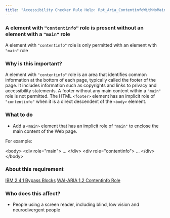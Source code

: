 ```yaml
---
title: "Accessibility Checker Rule Help: Rpt_Aria_ContentinfoWithNoMain_Implicit"
---
```


<div className="toolHelp">
<Row>
<Column colLg={16} colMd={8} colSm={4} className="toolHead">

### A element with `"contentinfo"` role is present without an element with a `"main"` role

<div id="locLevel"></div>

A element with `"contentinfo"` role is only permitted with an element with `"main"` role

</Column>
</Row>
<Row>
<Column colLg={11} colMd={5} colSm={4} className="toolMain">

### Why is this important?

A element with `"contentinfo"` role is an area that identifies common information at the bottom of each page, typically called the footer of the page. It includes information such as copyrights and links to privacy and accessibility statements. A footer without any main content within a `"main"` role is not permitted. The HTML `<footer>` element has an implicit role of `"contentinfo"` when it is a direct descendent of the `<body>` element.

<div id="locSnippet"></div>

### What to do

* Add a `<main>` element that has an implicit role of `"main"` to enclose the main content of the Web page.


For example:

<CodeSnippet type="multi" light={true}>&lt;body&gt;
    &lt;div role="main"&gt;
      ...
    &lt;/div&gt;
    &lt;div role="contentinfo"&gt;
	    ...
    &lt;/div&gt;
&lt;/body&gt;</CodeSnippet>

</Column>
<Column colLg={5} colMd={3} colSm={4} className="toolLeft">

### About this requirement

[IBM 2.4.1 Bypass Blocks](https://www.ibm.com/able/requirements/requirements/#2_4_1)
[WAI-ARIA 1.2 Contentinfo Role](https://www.w3.org/TR/wai-aria-1.2/#contentinfo)

### Who does this affect?

* People using a screen reader, including blind, low vision and neurodivergent people

</Column>
</Row>
</div>


